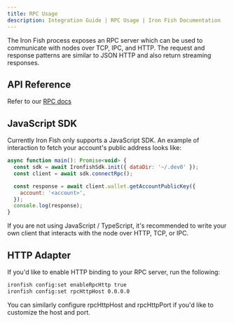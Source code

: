 ```yaml
---
title: RPC Usage
description: Integration Guide | RPC Usage | Iron Fish Documentation
---
```


The Iron Fish process exposes an RPC server which can be used to communicate
with nodes over TCP, IPC, and HTTP. The request and response patterns are
similar to JSON HTTP and also return streaming responses.

## API Reference

Refer to our [RPC docs](/developers/documentation/rpc/chain/broadcast_transaction)

## JavaScript SDK

Currently Iron Fish only supports a JavaScript SDK. An example of interaction to
fetch your account's public address looks like:

```js
async function main(): Promise<void> {
  const sdk = await IronfishSdk.init({ dataDir: '~/.dev0' });
  const client = await sdk.connectRpc();

  const response = await client.wallet.getAccountPublicKey({
    account: '<account>',
  });
  console.log(response);
}
```

If you are not using JavaScript / TypeScript, it's recommended to write your own
client that interacts with the node over HTTP, TCP, or IPC.

## HTTP Adapter

If you'd like to enable HTTP binding to your RPC server, run the following:

```sh
ironfish config:set enableRpcHttp true
ironfish config:set rpcHttpHost 0.0.0.0
```

You can similarly configure rpcHttpHost and rpcHttpPort if you'd like to
customize the host and port.

